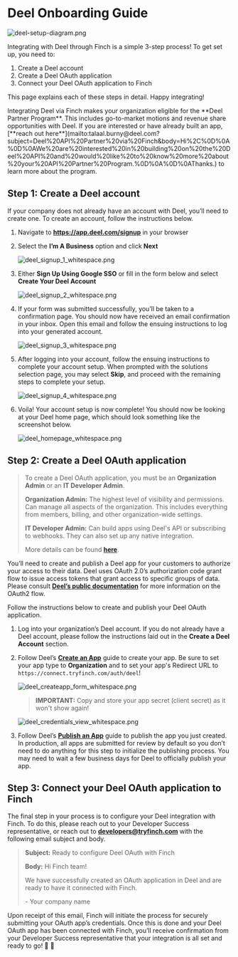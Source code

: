 # Deel Onboarding Guide



![deel-setup-diagram.png](../../../assets/images/deel/deel-setup-diagram.png)

Integrating with Deel through Finch is a simple 3-step process! To get set up, you need to:

1. Create a Deel account
1. Create a Deel OAuth application
1. Connect your Deel OAuth application to Finch

This page explains each of these steps in detail. Happy integrating!

<Check>
 Integrating Deel via Finch makes your organization eligible for the **Deel Partner Program**. This includes go-to-market motions and revenue share opportunities with Deel. If you are interested or have already built an app, [**reach out here**](mailto:talaal.burny@deel.com?subject=Deel%20API%20Partner%20via%20Finch&body=Hi%2C%0D%0A%0D%0AWe%20are%20interested%20in%20building%20on%20the%20Deel%20API%20and%20would%20like%20to%20know%20more%20about%20your%20API%20Partner%20Program.%0D%0A%0D%0AThanks.) to learn more about the program.
</Check>

## Step 1: Create a Deel account

If your company does not already have an account with Deel, you’ll need to create one. To create an account, follow the instructions below.

1. Navigate to **https://app.deel.com/signup** in your browser
1. Select the **I’m A Business** option and click **Next**


    ![deel_signup_1_whitespace.png](../../../assets/images/deel/deel_signup_1_whitespace.png)

1. Either **Sign Up Using Google SSO** or fill in the form below and select **Create Your Deel Account**


    ![deel_signup_2_whitespace.png](../../../assets/images/deel/deel_signup_2_whitespace.png)

1. If your form was submitted successfully, you’ll be taken to a confirmation page. You should now have received an email confirmation in your inbox. Open this email and follow the ensuing instructions to log into your generated account.


    ![deel_signup_3_whitespace.png](../../../assets/images/deel/deel_signup_3_whitespace.png)

1. After logging into your account, follow the ensuing instructions to complete your account setup. When prompted with the solutions selection page, you may select **Skip**, and proceed with the remaining steps to complete your setup.


    ![deel_signup_4_whitespace.png](../../../assets/images/deel/deel_signup_4_whitespace.png)

1. Voila! Your account setup is now complete! You should now be looking at your Deel home page, which should look something like the screenshot below.


    ![deel_homepage_whitespace.png](../../../assets/images/deel/deel_homepage_whitespace.png)


## Step 2: Create a Deel OAuth application

> To create a Deel OAuth application, you must be an **Organization Admin** or an **IT Developer Admin**.
>
>**Organization Admin:** The highest level of visibility and permissions. Can manage all aspects of the organization. This includes everything from members, billing, and other organization-wide settings.
>
>**IT Developer Admin:** Can build apps using Deel's API or subscribing to webhooks. They can also set up any native integration.
>
>More details can be found [**here**](https://help.letsdeel.com/hc/en-gb/articles/13916824207505-How-To-Add-Organization-Admins).

You’ll need to create and publish a Deel app for your customers to authorize your access to their data. Deel uses OAuth 2.0’s authorization code grant flow to issue access tokens that grant access to specific groups of data. Please consult [**Deel’s public documentation**](https://developer.deel.com/docs/oauth2) for more information on the OAuth2 flow.

Follow the instructions below to create and publish your Deel OAuth application.

1. Log into your organization’s Deel account. If you do not already have a Deel account, please follow the instructions laid out in the **Create a Deel Account** section.

1. Follow Deel’s [**Create an App**](https://developer.deel.com/docs/oauth2-apps#create-an-app) guide to create your app. Be sure to set your app type to **Organization** and to set your app's Redirect URL to `https://connect.tryfinch.com/auth/deel`!


    ![deel_createapp_form_whitespace.png](../../../assets/images/deel/deel_createapp_form_whitespace.png)
    
    > **IMPORTANT:** Copy and store your app secret (client secret) as it won't show again!


    ![deel_credentials_view_whitespace.png](../../../assets/images/deel/deel_credentials_view_whitespace.png)
    
1. Follow Deel’s [**Publish an App**](https://developer.deel.com/docs/oauth2-apps#publish-an-app) guide to publish the app you just created. In production, all apps are submitted for review by default so you don’t need to do anything for this step to initialize the publishing process. You may need to wait a few business days for Deel to officially publish your app.


## Step 3: Connect your Deel OAuth application to Finch

The final step in your process is to configure your Deel integration with Finch. To do this, please reach out to your Developer Success representative, or reach out to **developers@tryfinch.com** with the following email subject and body.

> **Subject:** Ready to configure Deel OAuth with Finch
>
> **Body:**
> Hi Finch team!
>
> We have successfully created an OAuth application in Deel and are ready to have it connected with Finch.
>
> \- Your company name

Upon receipt of this email, Finch will initiate the process for securely submitting your OAuth app’s credentials. Once this is done and your Deel OAuth app has been connected with Finch, you’ll receive confirmation from your Developer Success representative that your integration is all set and ready to go! 🚀 🙌